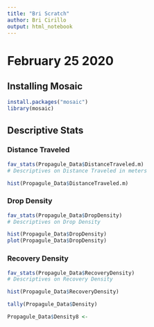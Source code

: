 ```yaml
---
title: "Bri Scratch"
author: Bri Cirillo
output: html_notebook
---
```


# February 25 2020

## Installing Mosaic

```r
install.packages("mosaic")
library(mosaic)
```

## Descriptive Stats

### Distance Traveled
```r
fav_stats(Propagule_Data$DistanceTraveled.m)
# Descriptives on Distance Traveled in meters

hist(Propagule_Data$DistanceTraveled.m)
```

### Drop Density
```r
fav_stats(Propagule_Data$DropDensity)
# Descriptives on Drop Density

hist(Propagule_Data$DropDensity)
plot(Propagule_Data$DropDensity)
```

### Recovery Density
```r
fav_stats(Propagule_Data$RecoveryDensity)
# Descriptives on Recovery Density

hist(Propagule_Data$RecoveryDensity)
```

```r
tally(Propagule_Data$Density)
```

```r
Propagule_Data$Density8 <- 
```


